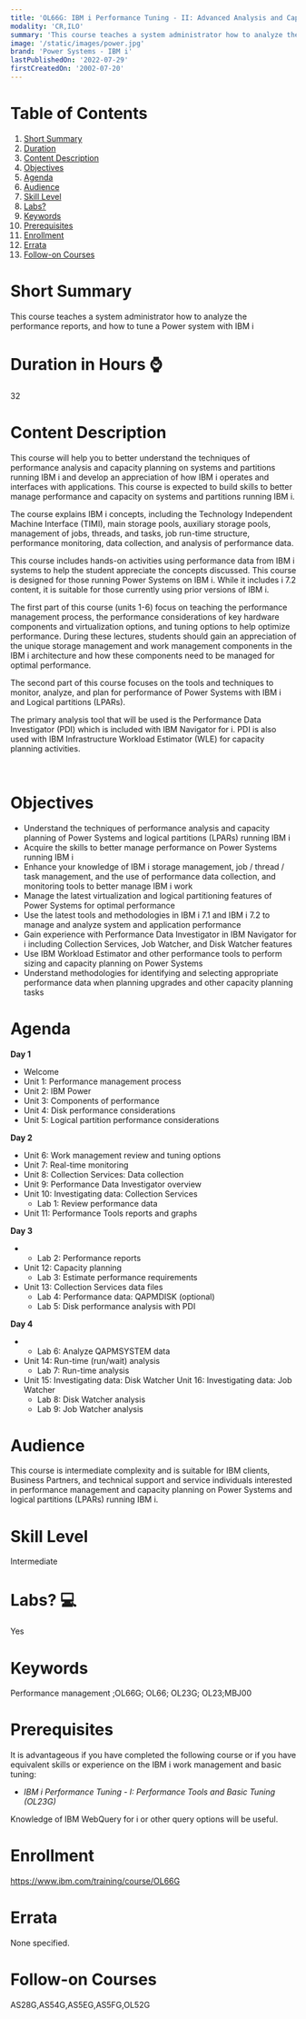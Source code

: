 ```yaml
---
title: 'OL66G: IBM i Performance Tuning - II: Advanced Analysis and Capacity Tuning'
modality: 'CR,ILO'
summary: 'This course teaches a system administrator how to analyze the performance reports, and how to tune a Power system with IBM i '
image: '/static/images/power.jpg'
brand: 'Power Systems - IBM i'
lastPublishedOn: '2022-07-29'
firstCreatedOn: '2002-07-20'
---
```

# Table of Contents
1.  [Short Summary](#short-summary)
2.  [Duration](#duration-in-hours-)
3.  [Content Description](#content-description)
4.  [Objectives](#objectives)
5.  [Agenda](#agenda)
6.  [Audience](#audience)
7.  [Skill Level](#skill-level)
8.  [Labs?](#labs-)
9.  [Keywords](#keywords)
10. [Prerequisites](#prerequisites)
11. [Enrollment](#enrollment)
12. [Errata](#errata)
13. [Follow-on Courses](#follow-on-courses)

# Short Summary
This course teaches a system administrator how to analyze the performance reports, and how to tune a Power system with IBM i 

# Duration in Hours ⌚
32

# Content Description
This course will help you to better understand the techniques of performance analysis and capacity planning on systems and partitions running IBM i and develop an appreciation of how IBM i operates and interfaces with applications. This course is expected to build skills to better manage performance and capacity on systems and partitions running IBM i.


The course explains IBM i concepts, including the Technology Independent Machine Interface (TIMI), main storage pools, auxiliary storage pools, management of jobs, threads, and tasks, job run-time structure, performance monitoring, data collection, and analysis of performance data.


This course includes hands-on activities using performance data from IBM i systems to help the student appreciate the concepts discussed. This course is designed for those running Power Systems on IBM i. While it includes i 7.2 content, it is suitable for those currently using prior versions of IBM i.


The first part of this course (units 1-6) focus on teaching the performance management process, the performance considerations of key hardware components and virtualization options, and tuning options to help optimize performance. During these lectures, students should gain an appreciation of the unique storage management and work management components in the IBM i architecture and how these components need to be managed for optimal performance.


The second part of this course focuses on the tools and techniques to monitor, analyze, and plan for performance of Power Systems with IBM i and Logical partitions (LPARs).


The primary analysis tool that will be used is the Performance Data Investigator (PDI) which is included with IBM Navigator for i. PDI is also used with IBM Infrastructure Workload Estimator (WLE) for capacity planning activities.


 



# Objectives
* Understand the techniques of performance analysis and capacity planning of Power Systems and logical partitions (LPARs) running IBM i
* Acquire the skills to better manage performance on Power Systems running IBM i
* Enhance your knowledge of IBM i storage management, job / thread / task management, and the use of performance data collection, and monitoring tools to better manage IBM i work
* Manage the latest virtualization and logical partitioning features of Power Systems for optimal performance
* Use the latest tools and methodologies in IBM i 7.1 and IBM i 7.2 to manage and analyze system and application performance
* Gain experience with Performance Data Investigator in IBM Navigator for i including Collection Services, Job Watcher, and Disk Watcher features
* Use IBM Workload Estimator and other performance tools to perform sizing and capacity planning on Power Systems
* Understand methodologies for identifying and selecting appropriate performance data when planning upgrades and other capacity planning tasks


# Agenda
**Day 1**

* Welcome
* Unit 1: Performance management process
* Unit 2: IBM Power
* Unit 3: Components of performance
* Unit 4: Disk performance considerations
* Unit 5: Logical partition performance considerations

**Day 2**

* Unit 6: Work management review and tuning options
* Unit 7: Real-time monitoring
* Unit 8: Collection Services: Data collection
* Unit 9: Performance Data Investigator overview
* Unit 10: Investigating data: Collection Services
	+ Lab 1: Review performance data
* Unit 11: Performance Tools reports and graphs

**Day 3**

* + Lab 2: Performance reports
* Unit 12: Capacity planning
	+ Lab 3: Estimate performance requirements
* Unit 13: Collection Services data files
	+ Lab 4: Performance data: QAPMDISK (optional)
	+ Lab 5: Disk performance analysis with PDI

**Day 4**

* + Lab 6: Analyze QAPMSYSTEM data
* Unit 14: Run-time (run/wait) analysis
	+ Lab 7: Run-time analysis
* Unit 15: Investigating data: Disk Watcher Unit 16: Investigating data: Job Watcher
	+ Lab 8: Disk Watcher analysis
	+ Lab 9: Job Watcher analysis


# Audience
This course is intermediate complexity and is suitable for IBM clients, Business Partners, and technical support and service individuals interested in performance management and capacity planning on Power Systems and logical partitions (LPARs) running IBM i.



# Skill Level
Intermediate        

# Labs? 💻
Yes

# Keywords
Performance management ;OL66G; OL66; OL23G; OL23;MBJ00

# Prerequisites
It is advantageous if you have completed the following course or if you have equivalent skills or experience on the IBM i work management and basic tuning:


* *IBM i Performance Tuning - I: Performance Tools and Basic Tuning (OL23G)*


Knowledge of IBM WebQuery for i or other query options will be useful.



# Enrollment
https://www.ibm.com/training/course/OL66G

# Errata
None specified.

# Follow-on Courses
AS28G,AS54G,AS5EG,AS5FG,OL52G

